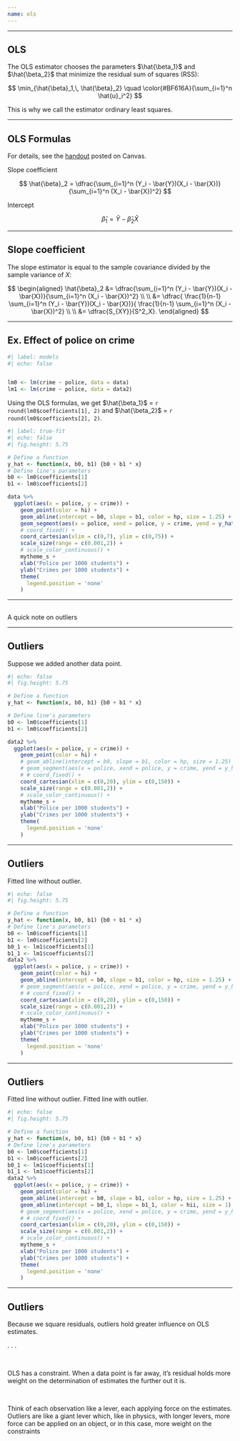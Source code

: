 ```yaml
---
name: ols
---
```


---

## OLS

The [OLS estimator]{.note} chooses the parameters $\hat{\beta_1}$ and $\hat{\beta_2}$ that minimize the [residual sum of squares (RSS):]{.hii}

$$
\min_{\hat{\beta}_1,\, \hat{\beta}_2} \quad \color{#BF616A}{\sum_{i=1}^n \hat{u}_i^2}
$$

This is why we call the estimator ordinary [least squares.]{.hi}

---

## OLS Formulas

For details, see the [handout](https://ajdickinson.github.io/EC320S23/slides/003-ols/ols-handout.html) posted on Canvas.

[Slope coefficient]{.hi}

$$
\hat{\beta}_2 = \dfrac{\sum_{i=1}^n (Y_i - \bar{Y})(X_i - \bar{X})}{\sum_{i=1}^n  (X_i - \bar{X})^2}
$$

[Intercept]{.hi}

$$
\hat{\beta}_1 = \bar{Y} - \hat{\beta}_2 \bar{X}
$$

---

## Slope coefficient

The slope estimator is equal to the sample covariance divided by the sample variance of $X$:

$$
\begin{aligned}
\hat{\beta}_2 &= \dfrac{\sum_{i=1}^n (Y_i - \bar{Y})(X_i - \bar{X})}{\sum_{i=1}^n  (X_i - \bar{X})^2} \\ \\
              &= \dfrac{ \frac{1}{n-1} \sum_{i=1}^n (Y_i - \bar{Y})(X_i - \bar{X})}{ \frac{1}{n-1} \sum_{i=1}^n  (X_i - \bar{X})^2} \\ \\
              &= \dfrac{S_{XY}}{S^2_X}.
\end{aligned}
$$

---

## [Ex.]{.ex} [Effect of police on crime]{.hi}

```r
#| label: models
#| echo: false


lm0 <- lm(crime ~ police, data = data)
lm1 <- lm(crime ~ police, data = data2)
```

Using the OLS formulas, we get $\hat{\beta_1}$ [=]{.mono} `r round(lm0$coefficients[1], 2)` and $\hat{\beta_2}$ [=]{.mono} `r round(lm0$coefficients[2], 2)`.

```r
#| label: true-fit
#| echo: false
#| fig.height: 5.75

# Define a function
y_hat <- function(x, b0, b1) {b0 + b1 * x}
# Define line's parameters
b0 <- lm0$coefficients[1]
b1 <- lm0$coefficients[2]

data %>% 
  ggplot(aes(x = police, y = crime)) +
    geom_point(color = hi) +
    geom_abline(intercept = b0, slope = b1, color = hp, size = 1.25) +
    geom_segment(aes(x = police, xend = police, y = crime, yend = y_hat(police, b0, b1), size =  (crime - y_hat(police, b0, b1))^2), color = hii, alpha = 0.5) +
    # coord_fixed() +
    coord_cartesian(xlim = c(0,7), ylim = c(0,75)) +
    scale_size(range = c(0.001,2)) +
    # scale_color_continuous() +
    mytheme_s +
    xlab("Police per 1000 students") + 
    ylab("Crimes per 1000 students") +
    theme(
      legend.position = 'none'
    )
```

---

##

::: {.vertical-center}
A quick note on [outliers]{.note}
:::

---

## Outliers

Suppose we added another data point.

```r
#| echo: false
#| fig.height: 5.75

# Define a function
y_hat <- function(x, b0, b1) {b0 + b1 * x}

# Define line's parameters
b0 <- lm0$coefficients[1]
b1 <- lm0$coefficients[2]

data2 %>% 
  ggplot(aes(x = police, y = crime)) +
    geom_point(color = hi) +
    # geom_abline(intercept = b0, slope = b1, color = hp, size = 1.25) +
    # geom_segment(aes(x = police, xend = police, y = crime, yend = y_hat(police, b0, b1), size =  (crime - y_hat(police, b0, b1))^2), color = hii, alpha = 0.5) +
    # # coord_fixed() +
    coord_cartesian(xlim = c(0,20), ylim = c(0,150)) +
    scale_size(range = c(0.001,2)) +
    # scale_color_continuous() +
    mytheme_s +
    xlab("Police per 1000 students") + 
    ylab("Crimes per 1000 students") +
    theme(
      legend.position = 'none'
    )

```

---

## Outliers {data-visibility="uncounted"}

[Fitted line]{.hp} without outlier.

```r
#| echo: false
#| fig.height: 5.75

# Define a function
y_hat <- function(x, b0, b1) {b0 + b1 * x}
# Define line's parameters
b0 <- lm0$coefficients[1]
b1 <- lm0$coefficients[2]
b0_1 <- lm1$coefficients[1]
b1_1 <- lm1$coefficients[2]
data2 %>% 
  ggplot(aes(x = police, y = crime)) +
    geom_point(color = hi) +
    geom_abline(intercept = b0, slope = b1, color = hp, size = 1.25) +
    # geom_segment(aes(x = police, xend = police, y = crime, yend = y_hat(police, b0, b1), size =  (crime - y_hat(police, b0, b1))^2), color = hii, alpha = 0.5) +
    # # coord_fixed() +
    coord_cartesian(xlim = c(0,20), ylim = c(0,150)) +
    scale_size(range = c(0.001,2)) +
    # scale_color_continuous() +
    mytheme_s +
    xlab("Police per 1000 students") + 
    ylab("Crimes per 1000 students") +
    theme(
      legend.position = 'none'
    )
```

---

## Outliers {data-visibility="uncounted"}

[Fitted line]{.hp} without outlier. [Fitted line]{.hii} with outlier.


```r
#| echo: false
#| fig.height: 5.75

# Define a function
y_hat <- function(x, b0, b1) {b0 + b1 * x}
# Define line's parameters
b0 <- lm0$coefficients[1]
b1 <- lm0$coefficients[2]
b0_1 <- lm1$coefficients[1]
b1_1 <- lm1$coefficients[2]
data2 %>% 
  ggplot(aes(x = police, y = crime)) +
    geom_point(color = hi) +
    geom_abline(intercept = b0, slope = b1, color = hp, size = 1.25) +
    geom_abline(intercept = b0_1, slope = b1_1, color = hii, size = 1) +
    # geom_segment(aes(x = police, xend = police, y = crime, yend = y_hat(police, b0, b1), size =  (crime - y_hat(police, b0, b1))^2), color = hii, alpha = 0.5) +
    # # coord_fixed() +
    coord_cartesian(xlim = c(0,20), ylim = c(0,150)) +
    scale_size(range = c(0.001,2)) +
    # scale_color_continuous() +
    mytheme_s +
    xlab("Police per 1000 students") + 
    ylab("Crimes per 1000 students") +
    theme(
      legend.position = 'none'
    )
```

---

## Outliers

Because we square residuals, [outliers]{.note} hold greater influence on OLS estimates.

. . .

<br>

OLS has a constraint. [When a data point is far away, it's residual holds more weight on the determination of estimates the further out it is.]{.fragment}

<br>

[Think of each observation like a lever, each applying force on the estimates. [Outliers]{.note} are like a giant lever which, like in physics, with longer levers, more force can be applied on an object, or in this case, more weight on the constraints]{.fragment}